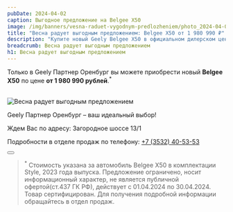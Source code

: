 ```yaml
---
pubDate: 2024-04-02
caption: Выгодное предложение на Belgee X50
image: /img/banners/vesna-raduet-vygodnym-predlozheniem/photo_2024-04-03 07.40.44.webp
title: "Весна радует выгодным предложением: Belgee X50 от 1 980 990 ₽"
description: "Купите новый Geely Belgee X50 в официальном дилерском центр Джили Партнер в Оренбурге. Подробности по тел. +7 (3532) 40-53-53"
breadcrumb: Весна радует выгодным предложением
h1: Весна радует выгодным предложением
---
```


Только в Geely Партнер Оренбург вы можете приобрести новый <b>Belgee X50</b> по цене <b>от 1 980 990 рублей</b>.<sup>*</sup><br/>
<br/>

<img src="/img/banners/vesna-raduet-vygodnym-predlozheniem/photo_2024-04-03 07.40.44.webp" alt="Весна радует выгодным предложением" class="w-full" />
<br/>

Geely Партнер Оренбург – ваш идеальный выбор!<br/>

Ждем Вас по адресу: Загородное шоссе 13/1<br/>

Подробности в отделе продаж по телефону: <a href="tel:+73532405353">+7 (3532) 40-53-53</a>

<div class="flex justify-center mt-10 mb-5">
    <Button
        classes="popup-link block !px-4 xl:!px-8 !py-2 xl:!py-3 !text-white !no-underline"
        url="#common-modal"
        title="Подробнее"
        dataTitle="Заказать обратный звонок"
        dataFormName={`Belgee X50 от 1 980 990. Акция`}
    />
</div>

> <sup>*</sup> Стоимость указана за автомобиль Belgee X50 в комплектации Style, 2023 года выпуска. Предложение ограничено, носит информационный характер, не является публичной офертой(ст.437 ГК РФ), действует с 01.04.2024 по 30.04.2024. Товар сертифицирован. Для получения подробной информации обращайтесь в отдел продаж.